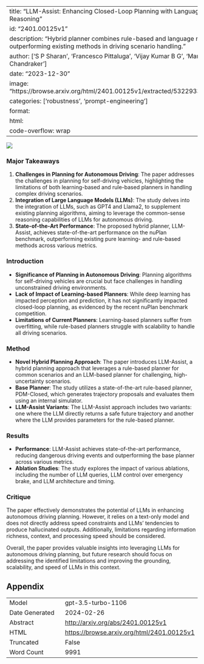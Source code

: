 
---
title: "LLM-Assist: Enhancing Closed-Loop Planning with Language-Based Reasoning"
id: "2401.00125v1"
description: "Hybrid planner combines rule-based and language models, outperforming existing methods in driving scenario handling."
author: ['S P Sharan', 'Francesco Pittaluga', 'Vijay Kumar B G', 'Manmohan Chandraker']
date: "2023-12-30"
image: "https://browse.arxiv.org/html/2401.00125v1/extracted/5322933/fig/arch.png"
categories: ['robustness', 'prompt-engineering']
format:
  html:
    code-overflow: wrap
---

![](https://browse.arxiv.org/html/2401.00125v1/extracted/5322933/fig/arch.png)

### Major Takeaways
1. **Challenges in Planning for Autonomous Driving**: The paper addresses the challenges in planning for self-driving vehicles, highlighting the limitations of both learning-based and rule-based planners in handling complex driving scenarios.
2. **Integration of Large Language Models (LLMs)**: The study delves into the integration of LLMs, such as GPT4 and Llama2, to supplement existing planning algorithms, aiming to leverage the common-sense reasoning capabilities of LLMs for autonomous driving.
3. **State-of-the-Art Performance**: The proposed hybrid planner, LLM-Assist, achieves state-of-the-art performance on the nuPlan benchmark, outperforming existing pure learning- and rule-based methods across various metrics.

### Introduction
- **Significance of Planning in Autonomous Driving**: Planning algorithms for self-driving vehicles are crucial but face challenges in handling unconstrained driving environments.
- **Lack of Impact of Learning-based Planners**: While deep learning has impacted perception and prediction, it has not significantly impacted closed-loop planning, as evidenced by the recent nuPlan benchmark competition.
- **Limitations of Current Planners**: Learning-based planners suffer from overfitting, while rule-based planners struggle with scalability to handle all driving scenarios.

### Method
- **Novel Hybrid Planning Approach**: The paper introduces LLM-Assist, a hybrid planning approach that leverages a rule-based planner for common scenarios and an LLM-based planner for challenging, high-uncertainty scenarios.
- **Base Planner**: The study utilizes a state-of-the-art rule-based planner, PDM-Closed, which generates trajectory proposals and evaluates them using an internal simulator.
- **LLM-Assist Variants**: The LLM-Assist approach includes two variants: one where the LLM directly returns a safe future trajectory and another where the LLM provides parameters for the rule-based planner.

### Results
- **Performance**: LLM-Assist achieves state-of-the-art performance, reducing dangerous driving events and outperforming the base planner across various metrics.
- **Ablation Studies**: The study explores the impact of various ablations, including the number of LLM queries, LLM control over emergency brake, and LLM architecture and timing.

### Critique
The paper effectively demonstrates the potential of LLMs in enhancing autonomous driving planning. However, it relies on a text-only model and does not directly address speed constraints and LLMs' tendencies to produce hallucinated outputs. Additionally, limitations regarding information richness, context, and processing speed should be considered.

Overall, the paper provides valuable insights into leveraging LLMs for autonomous driving planning, but future research should focus on addressing the identified limitations and improving the grounding, scalability, and speed of LLMs in this context.

## Appendix

|          |          |
|----------|----------|
| Model     | gpt-3.5-turbo-1106       |
| Date Generated     | 2024-02-26       |
| Abstract | [http://arxiv.org/abs/2401.00125v1](http://arxiv.org/abs/2401.00125v1)        |
| HTML     | [https://browse.arxiv.org/html/2401.00125v1](https://browse.arxiv.org/html/2401.00125v1)       |
| Truncated       | False       |
| Word Count       | 9991       |